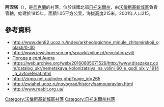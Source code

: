 {{coord|50|34|22|N|27|31|5|E|scale:30000|display=title}}

'''阿涅塔'''（{{lang-uk|Анета}}），是[[烏克蘭|烏克蘭]]的村落，位於該國北部[[日托米爾州|日托米爾州]]，由[[沃倫斯基新城區|沃倫斯基新城區]]負責管轄，始建於1815年，面積1.05平方公里，海拔高度215米，2001年人口215。

==參考資料==
* http://www.den82.ucoz.ru/index/arkheologichne_minule_zhitomirskoji_oblasti/0-30
* http://www.jewishperson.org/spravkizviluezd/revolutionzvil/ {{Wayback|url=http://www.jewishperson.org/spravkizviluezd/revolutionzvil/ |date=20190913233944 }}
* [http://weather.in.ua/ua/zhitomirskaja/232 Погода в селі Анета] {{Wayback|url=http://weather.in.ua/ua/zhitomirskaja/232 |date=20201030162628 }}
* https://web.archive.org/web/20160605071529/http://www.disszakaz.com/catalog_ukr/nemetskaya_kolonizatsiya_na_volini_60_e_godi_xix_v_1914_g_avtoreferat.html 
* http://zippo.net.ua/index.php?page_id=265 {{Wayback|url=http://zippo.net.ua/index.php?page_id=265 |date=20180401190034 }}
* http://zwiahel.ucoz.ru/novograd/history/samoupravlen.html {{Wayback|url=http://zwiahel.ucoz.ru/novograd/history/samoupravlen.html |date=20171117085407 }}
* http://www.reabit.org.ua/ {{Wayback|url=http://www.reabit.org.ua/ |date=20210325030105 }}

{{DEFAULTSORT:Анета}}
[[Category:沃倫斯基新城區村落|Category:沃倫斯基新城區村落]]
[[Category:日托米爾州村落|Category:日托米爾州村落]]


{{Zhytomyr-geo-stub}}